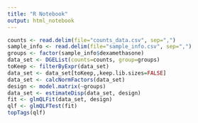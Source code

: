 ```yaml
---
title: "R Notebook"
output: html_notebook
---
```

```r
counts <- read.delim(file="counts_data.csv", sep=",")
sample_info <- read.delim(file="sample_info.csv", sep=",")
groups <- factor(sample_info$dexamethasone)
data_set <- DGEList(counts=counts, group=groups)
toKeep <- filterByExpr(data_set)
data_set <- data_set[toKeep,,keep.lib.sizes=FALSE]
data_set <- calcNormFactors(data_set)
design <- model.matrix(~groups)
data_set <- estimateDisp(data_set, design)
fit <- glmQLFit(data_set, design)
qlf <- glmQLFTest(fit) 
topTags(qlf)
```
